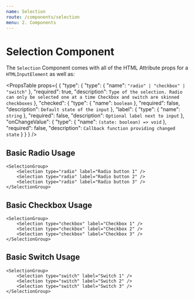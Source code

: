```yaml
---
name: Selection
route: /components/selection
menu: 2. Components
---
```




# Selection Component

The `Selection` Component comes with all of the HTML Attribute props for a `HTMLInputElement` as well as:

<PropsTable
    props={
    {
    "type": {
      "type": {
        "name": `"radio" | "checkbox" | "switch"`
      },
      "required": true,
      "description": `
Type of the selection.
Radio can only be selected one at a time
Checkbox and switch are skinned checkboxes
      `
    },
    "checked": {
      "type": {
        "name": `boolean`
      },
      "required": false,
      "description": `
Default state of the input
      `
    },
    "label": {
      "type": {
        "name": `string`
      },
      "required": false,
      "description": `
Optional label next to input
      `
    },
    "onChangeValue": {
      "type": {
        "name": `(state: boolean) => void`
      },
      "required": false,
      "description": `
Callback function providing changed state
      `
    }
    }
} />

## Basic Radio Usage

<Playground>

    <SelectionGroup>
        <Selection type="radio" label="Radio button 1" />
        <Selection type="radio" label="Radio button 2" />
        <Selection type="radio" label="Radio button 3" />
    </SelectionGroup>

</Playground>

## Basic Checkbox Usage

<Playground>

    <SelectionGroup>
        <Selection type="checkbox" label="Checkbox 1" />
        <Selection type="checkbox" label="Checkbox 2" />
        <Selection type="checkbox" label="Checkbox 3" />
    </SelectionGroup>

</Playground>

## Basic Switch Usage

<Playground>

    <SelectionGroup>
        <Selection type="switch" label="Switch 1" />
        <Selection type="switch" label="Switch 2" />
        <Selection type="switch" label="Switch 3" />
    </SelectionGroup>

</Playground>
